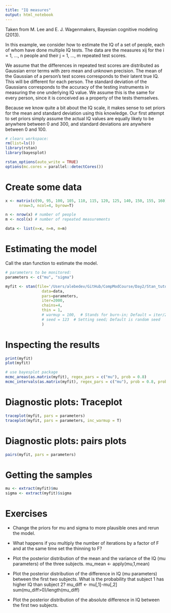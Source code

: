 ```yaml
---
title: "IQ measures"
output: html_notebook
---
```


Taken from M. Lee and E. J. Wagenmakers, Bayesian cognitive modeling (2013). 

In this example, we consider how to estimate the IQ of a set of people, each of whom have done multiple IQ tests. The data are the measures xij for the i = 1, ..., n people and their j = 1, ..., m repeated test scores.

We assume that the differences in repeated test scores are distributed as Gaussian error terms with zero mean and unknown precision. The mean of the Gaussian of a person's test scores corresponds to their latent true IQ. This will be different for each person. The standard deviation of the Gaussians corresponds to the accuracy of the testing instruments in measuring the one underlying IQ value. We assume this is the same for every person, since it is conceived as a property of the tests themselves.

Because we know quite a bit about the IQ scale, it makes sense to set priors for the mean and standard deviation using this knowledge. Our first attempt to set priors simply assume the actual IQ values are equally likely to be anywhere between 0 and 300, and standard deviations are anywhere between 0 and 100.


```r
# clears workspace: 
rm(list=ls()) 
library(rstan)
library(bayesplot)

rstan_options(auto_write = TRUE)
options(mc.cores = parallel::detectCores())


```


# Create some data

```r
x <- matrix(c(90, 95, 100, 105, 110, 115, 120, 125, 140, 150, 155, 160), 
      nrow=3, ncol=4, byrow=T) 

n <- nrow(x) # number of people
m <- ncol(x) # number of repeated measurements

data <- list(x=x, n=n, m=m) 

```


# Estimating the model

Call the stan function to estimate the model. 

```r
# parameters to be monitored: 
parameters <- c("mu", "sigma")

myfit <- stan(file='/Users/alebedev/GitHub/CompModCourse/Day2/Stan_tutorial_day2/stan_models/IQ_measures.stan',   
                data=data, 
                pars=parameters,
                iter=2000, 
                chains=4, 
                thin = 1, 
                # warmup = 100,  # Stands for burn-in; Default = iter/2
                # seed = 123  # Setting seed; Default is random seed
                )


```


# Inspecting the results

```r
print(myfit)
plot(myfit)

# use bayesplot package
mcmc_areas(as.matrix(myfit), regex_pars = c("mu"), prob = 0.8)
mcmc_intervals(as.matrix(myfit), regex_pars = c("mu"), prob = 0.8, prob_outer = 0.95)

```


# Diagnostic plots: Traceplot
```r
traceplot(myfit, pars = parameters)
traceplot(myfit, pars = parameters, inc_warmup = T)

```

# Diagnostic plots: pairs plots

```r
pairs(myfit, pars = parameters)

```

# Getting the samples

```r

mu <- extract(myfit)$mu
sigma <- extract(myfit)$sigma 

```

# Exercises


- Change the priors for mu and sigma to more plausible ones and rerun the model. 

- What happens if you multiply the number of iterations by a factor of F and at the same time set the thinning to F?

- Plot the posterior distribution of the mean and the variance of the IQ (mu parameters) of the three subjects. 
mu_mean <- apply(mu,1,mean)
- Plot the posterior distribution of the difference in IQ (mu parameters) between the first two subjects. What is the probability that subject 1 has higher IQ than subject 2?
mu_diff <- mu[,1]-mu[,2]
sum(mu_diff>0)/length(mu_diff)

- Plot the posterior distribution of the absolute difference in IQ between the first two subjects.